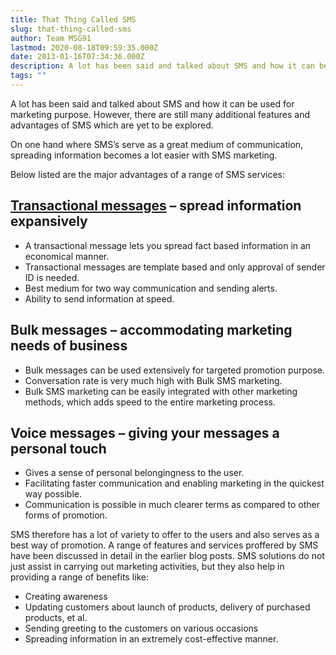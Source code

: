 ```yaml
---
title: That Thing Called SMS
slug: that-thing-called-sms
author: Team MSG91
lastmod: 2020-08-18T09:59:35.000Z
date: 2013-01-16T07:34:36.000Z
description: A lot has been said and talked about SMS and how it can be used for marketing purpose. However, there are still many additional features and advantages of SMS which are yet to be explored.
tags: ""
---
```

A lot has been said and talked about SMS and how it can be used for marketing purpose. However, there are still many additional features and advantages of SMS which are yet to be explored.


On one hand where SMS’s serve as a great medium of communication, spreading information becomes a lot easier with SMS marketing.


Below listed are the major advantages of a range of SMS services:



## **[Transactional messages](https://msg91.com/guide/transactional-sms-as-a-means-of-promotion/) – spread information expansively**


- A transactional message lets you spread fact based information in an economical manner.
- Transactional messages are template based and only approval of sender ID is needed.
- Best medium for two way communication and sending alerts.
- Ability to send information at speed.


## **Bulk messages – accommodating marketing needs of business**


- Bulk messages can be used extensively for targeted promotion purpose.
- Conversation rate is very much high with Bulk SMS marketing.
- Bulk SMS marketing can be easily integrated with other marketing methods, which adds speed to the entire marketing process.


## **Voice messages – giving your messages a personal touch**


- Gives a sense of personal belongingness to the user.
- Facilitating faster communication and enabling marketing in the quickest way possible.
- Communication is possible in much clearer terms as compared to other forms of promotion.


SMS therefore has a lot of variety to offer to the users and also serves as a best way of promotion. A range of features and services proffered by SMS have been discussed in detail in the earlier blog posts. SMS solutions do not just assist in carrying out marketing activities, but they also help in providing a range of benefits like:
- Creating awareness
- Updating customers about launch of products, delivery of purchased products, et al.
- Sending greeting to the customers on various occasions
- Spreading information in an extremely cost-effective manner.
